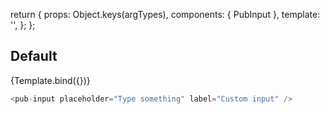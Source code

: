 
<Meta title="Components/pub-input" component={PubInput} />

  return {
    props: Object.keys(argTypes),
    components: { PubInput },
    template: '<pub-input v-bind="$props" />',
  };
};

## Default

<Canvas>
  <Story
    name="Default"
    args={{
      name="unique-name"
      placeholder: 'Type something',
      label: 'Custom input',
    }}
  >
    {Template.bind({})}
  </Story>
</Canvas>


```javascript
<pub-input placeholder="Type something" label="Custom input" />
```

<ArgsTable story="Default" />
